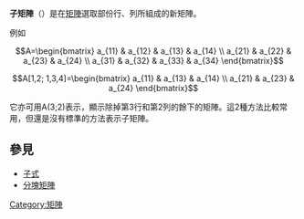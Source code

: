 '''子矩陣'''（{{lang-en|'''submatrix'''}}）是在[[矩陣|矩陣]]選取部份行、列所組成的新矩陣。

例如
:<math>
  A=\begin{bmatrix} 
    a_{11} & a_{12} & a_{13} & a_{14} \\ 
    a_{21} & a_{22} & a_{23} & a_{24} \\
    a_{31} & a_{32} & a_{33} & a_{34}
  \end{bmatrix}
</math>

:<math>
  A[1,2; 1,3,4]=\begin{bmatrix}
    a_{11} & a_{13} & a_{14} \\ 
    a_{21} & a_{23} & a_{24} 
  \end{bmatrix}
</math>

它亦可用A(3;2)表示，顯示除掉第3行和第2列的餘下的矩陣。這2種方法比較常用，但還是沒有標準的方法表示子矩陣。

== 參見 ==
* [[子式|子式]]
* [[分塊矩陣|分塊矩陣]]

{{DEFAULTSORT:submatrix}}
[[Category:矩陣|Category:矩陣]]